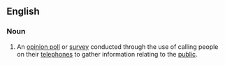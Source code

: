 ==English==

===Noun===
{{head|en|noun}}

# {{lb|en|statistics}} An [[opinion poll]] or [[survey]] conducted through the use of calling people on their [[telephone]]s to gather information relating to the [[public]].